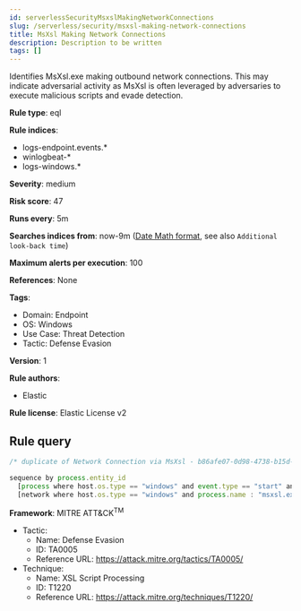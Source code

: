 ```yaml
---
id: serverlessSecurityMsxslMakingNetworkConnections
slug: /serverless/security/msxsl-making-network-connections
title: MsXsl Making Network Connections
description: Description to be written
tags: []
---
```


<div id="msxsl-making-network-connections"></div>

Identifies MsXsl.exe making outbound network connections. This may indicate adversarial activity as MsXsl is often leveraged by adversaries to execute malicious scripts and evade detection.

**Rule type**: eql

**Rule indices**: 

* logs-endpoint.events.*
* winlogbeat-*
* logs-windows.*

**Severity**: medium

**Risk score**: 47

**Runs every**: 5m

**Searches indices from**: now-9m ([Date Math format](((ref))/common-options.html#date-math), see also <DocLink id="serverlessSecurityRulesUiCreate" section="set-the-rules-schedule">`Additional look-back time`</DocLink>)

**Maximum alerts per execution**: 100

**References**: None

**Tags**: 

* Domain: Endpoint
* OS: Windows
* Use Case: Threat Detection
* Tactic: Defense Evasion

**Version**: 1

**Rule authors**: 

* Elastic

**Rule license**: Elastic License v2

## Rule query

```js
/* duplicate of Network Connection via MsXsl - b86afe07-0d98-4738-b15d-8d7465f95ff5 */

sequence by process.entity_id
  [process where host.os.type == "windows" and event.type == "start" and process.name : "msxsl.exe"]
  [network where host.os.type == "windows" and process.name : "msxsl.exe" and network.direction : ("outgoing", "egress")]

```

**Framework**: MITRE ATT&CK<sup>TM</sup>

* Tactic:
    * Name: Defense Evasion
    * ID: TA0005
    * Reference URL: https://attack.mitre.org/tactics/TA0005/
* Technique:
    * Name: XSL Script Processing
    * ID: T1220
    * Reference URL: https://attack.mitre.org/techniques/T1220/

